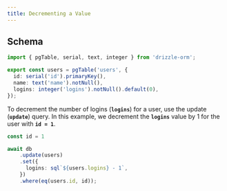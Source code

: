 ```yaml
---
title: Decrementing a Value
---
```


## Schema

```ts
import { pgTable, serial, text, integer } from 'drizzle-orm';

export const users = pgTable('users', {
  id: serial('id').primaryKey(),
  name: text('name').notNull(),
  logins: integer('logins').notNull().default(0),
});
```

To decrement the number of logins (**`logins`**) for a user, use the update (**`update`**) query. In this example, we decrement the **`logins`** value by 1 for the user with **`id = 1`**.

```ts
const id = 1

await db
    .update(users)
    .set({
      logins: sql`${users.logins} - 1`,
    })
    .where(eq(users.id, id));
```